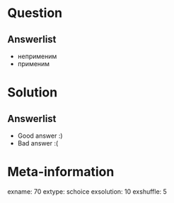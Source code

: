 Question
========


Answerlist
----------
*  неприменим
*  применим

Solution
========

Answerlist
----------
*  Good answer :)
*  Bad answer :(

Meta-information
================
exname: 70
extype: schoice
exsolution: 10
exshuffle: 5
